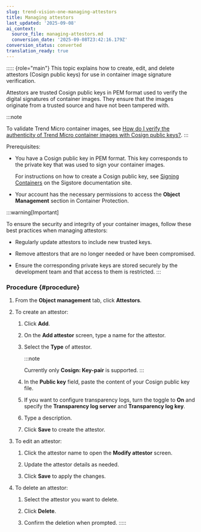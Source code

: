 ```yaml
---
slug: trend-vision-one-managing-attestors
title: Managing attestors
last_updated: '2025-09-08'
ai_context:
  source_file: managing-attestors.md
  conversion_date: '2025-09-08T23:42:16.179Z'
conversion_status: converted
translation_ready: true
---
```


::::: {role="main"}
This topic explains how to create, edit, and delete attestors (Cosign public keys) for use in container image signature verification.

Attestors are trusted Cosign public keys in PEM format used to verify the digital signatures of container images. They ensure that the images originate from a trusted source and have not been tampered with.

:::note

To validate Trend Micro container images, see [How do I verify the authenticity of Trend Micro container images with Cosign public keys?](container-security-faqs.mdx).
:::

Prerequisites:

- You have a Cosign public key in PEM format. This key corresponds to the private key that was used to sign your container images.

  For instructions on how to create a Cosign public key, see [Signing Containers](https://docs.sigstore.dev/cosign/signing/signing_with_containers/) on the Sigstore documentation site.

- Your account has the necessary permissions to access the **Object Management** section in Container Protection.

:::warning[Important]

To ensure the security and integrity of your container images, follow these best practices when managing attestors:

- Regularly update attestors to include new trusted keys.

- Remove attestors that are no longer needed or have been compromised.

- Ensure the corresponding private keys are stored securely by the development team and that access to them is restricted.
:::

### Procedure {#procedure}

1.  From the **Object management** tab, click **Attestors**.

2.  To create an attestor:

    1.  Click **Add**.

    2.  On the **Add attestor** screen, type a name for the attestor.

    3.  Select the **Type** of attestor.

        :::note

        Currently only **Cosign: Key-pair** is supported.
        :::

    4.  In the **Public key** field, paste the content of your Cosign public key file.

    5.  If you want to configure transparency logs, turn the toggle to **On** and specify the **Transparency log server** and **Transparency log key**.

    6.  Type a description.

    7.  Click **Save** to create the attestor.

3.  To edit an attestor:

    1.  Click the attestor name to open the **Modify attestor** screen.

    2.  Update the attestor details as needed.

    3.  Click **Save** to apply the changes.

4.  To delete an attestor:

    1.  Select the attestor you want to delete.

    2.  Click **Delete**.

    3.  Confirm the deletion when prompted.
:::::
